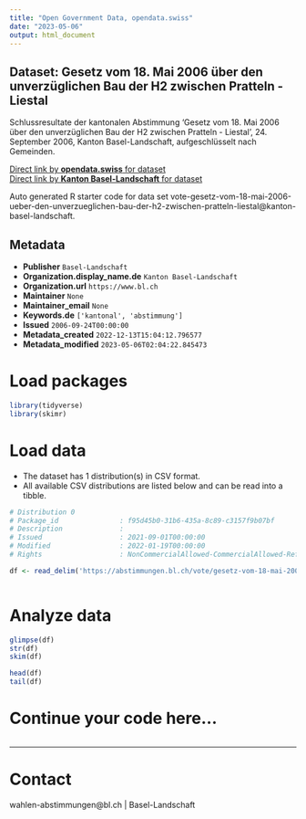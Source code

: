 ```yaml
---
title: "Open Government Data, opendata.swiss"
date: "2023-05-06"
output: html_document
---
```


## Dataset: Gesetz vom 18. Mai 2006 über den unverzüglichen Bau der H2 zwischen Pratteln - Liestal

Schlussresultate der kantonalen Abstimmung 'Gesetz vom 18. Mai 2006 über den unverzüglichen Bau der H2 zwischen Pratteln - Liestal', 24. September 2006, Kanton Basel-Landschaft, aufgeschlüsselt nach Gemeinden.

[Direct link by **opendata.swiss** for dataset](https://opendata.swiss/de/dataset/gesetz-vom-18-mai-2006-uber-den-unverzuglichen-bau-der-h2-zwischen-pratteln-liestal)<br>
[Direct link by **Kanton Basel-Landschaft** for dataset](https://abstimmungen.bl.ch/vote/gesetz-vom-18-mai-2006-ueber-den-unverzueglichen-bau-der-h2-zwischen-pratteln-liestal/data)

Auto generated R starter code for data set vote-gesetz-vom-18-mai-2006-ueber-den-unverzueglichen-bau-der-h2-zwischen-pratteln-liestal@kanton-basel-landschaft.

## Metadata

- **Publisher** `Basel-Landschaft`
- **Organization.display_name.de** `Kanton Basel-Landschaft`
- **Organization.url** `https://www.bl.ch`
- **Maintainer** `None`
- **Maintainer_email** `None`
- **Keywords.de** `['kantonal', 'abstimmung']`
- **Issued** `2006-09-24T00:00:00`
- **Metadata_created** `2022-12-13T15:04:12.796577`
- **Metadata_modified** `2023-05-06T02:04:22.845473`


# Load packages

```r

library(tidyverse)
library(skimr)

```

# Load data

-   The dataset has 1 distribution(s) in CSV format.
-   All available CSV distributions are listed below and can be read into a tibble.

```r

# Distribution 0
# Package_id               : f95d45b0-31b6-435a-8c89-c3157f9b07bf
# Description              : 
# Issued                   : 2021-09-01T00:00:00
# Modified                 : 2022-01-19T00:00:00
# Rights                   : NonCommercialAllowed-CommercialAllowed-ReferenceRequired

df <- read_delim('https://abstimmungen.bl.ch/vote/gesetz-vom-18-mai-2006-ueber-den-unverzueglichen-bau-der-h2-zwischen-pratteln-liestal/data-csv')



```

# Analyze data

```r

glimpse(df)
str(df)
skim(df)

head(df)
tail(df)

```

# Continue your code here...

```r

```

------------------------------------------------------------------------

# Contact

wahlen-abstimmungen@bl.ch | Basel-Landschaft
